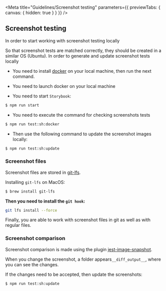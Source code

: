 <Meta
  title="Guidelines/Screenshot testing"
  parameters={{ previewTabs: { canvas: { hidden: true } } }}
/>

## Screenshot testing

In order to start working with screenshot testing locally

So that screenshot tests are matched correctly, they should be created in a similar OS (Ubuntu).
In order to generate and update screenshot tests locally

- You need to install [docker](https://www.docker.com/) on your local machine, then run the next command.

- You need to launch docker on your local machine

- You need to start `Storybook`:

```bash
$ npm run start
```

- You need to execute the command for checking screenshots tests

```bash
$ npm run test:sh:docker
```

- Then use the following command to update the screenshot images locally:

```bash
$ npm run test:sh:update
```

### Screenshot files

Screenshot files are stored in [git-lfs](https://git-lfs.github.com/).

Installing `git-lfs` on MacOS:

```bash
$ brew install git-lfs
```

**Then you need to install the `git hook`:**

```bash
git lfs install --force
```

Finally, you are able to work with screenshot files in git as well as with regular files.

### Screenshot comparison

Screenshot comparison is made using the plugin [jest-image-snapshot](https://github.com/americanexpress/jest-image-snapshot).

When you change the screenshot, a folder appears`__diff_output__`, where you can see the changes.

If the changes need to be accepted, then update the screenshots:

```bash
$ npm run test:sh:update
```
